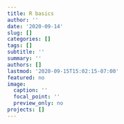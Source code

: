 ```yaml
---
title: R basics
author: ''
date: '2020-09-14'
slug: []
categories: []
tags: []
subtitle: ''
summary: ''
authors: []
lastmod: '2020-09-15T15:02:15-07:00'
featured: no
image:
  caption: ''
  focal_point: ''
  preview_only: no
projects: []
---
```

